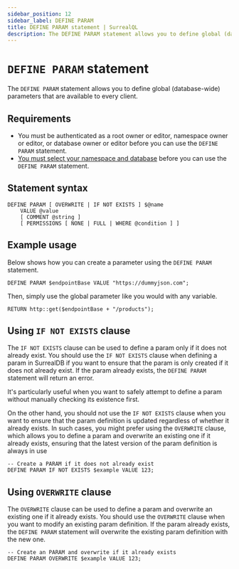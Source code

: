 ```yaml
---
sidebar_position: 12
sidebar_label: DEFINE PARAM
title: DEFINE PARAM statement | SurrealQL
description: The DEFINE PARAM statement allows you to define global (database-wide) parameters that are available to every client.
---
```



# `DEFINE PARAM` statement

The `DEFINE PARAM` statement allows you to define global (database-wide) parameters that are available to every client.

## Requirements

- You must be authenticated as a root owner or editor, namespace owner or editor, or database owner or editor before you can use the `DEFINE PARAM` statement.
- [You must select your namespace and database](/docs/surrealql/statements/use) before you can use the `DEFINE PARAM` statement.

## Statement syntax

```syntax title="SurrealQL Syntax"
DEFINE PARAM [ OVERWRITE | IF NOT EXISTS ] $@name 
    VALUE @value
    [ COMMENT @string ]
    [ PERMISSIONS [ NONE | FULL | WHERE @condition ] ]
```

## Example usage
Below shows how you can create a parameter using the `DEFINE PARAM` statement.

```surql
DEFINE PARAM $endpointBase VALUE "https://dummyjson.com";
```
Then, simply use the global parameter like you would with any variable.

```surql
RETURN http::get($endpointBase + "/products");
```

## Using `IF NOT EXISTS` clause

<Since v="v1.3.0" />

The `IF NOT EXISTS` clause can be used to define a param only if it does not already exist. You should use the `IF NOT EXISTS` clause when defining a param in SurrealDB if you want to ensure that the param is only created if it does not already exist. If the param already exists, the `DEFINE PARAM` statement will return an error.

It's particularly useful when you want to safely attempt to define a param without manually checking its existence first.

On the other hand, you should not use the `IF NOT EXISTS` clause when you want to ensure that the param definition is updated regardless of whether it already exists. In such cases, you might prefer using the `OVERWRITE` clause, which allows you to define a param and overwrite an existing one if it already exists, ensuring that the latest version of the param definition is always in use

```surql
-- Create a PARAM if it does not already exist
DEFINE PARAM IF NOT EXISTS $example VALUE 123;
```

## Using `OVERWRITE` clause

<Since v="v2.0.0" />

The `OVERWRITE` clause can be used to define a param and overwrite an existing one if it already exists. You should use the `OVERWRITE` clause when you want to modify an existing param definition. If the param already exists, the `DEFINE PARAM` statement will overwrite the existing param definition with the new one.

```surql
-- Create an PARAM and overwrite if it already exists
DEFINE PARAM OVERWRITE $example VALUE 123;
```
